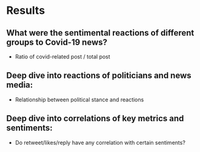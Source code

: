 # Results

## What were the sentimental reactions of different groups to Covid-19 news?
- Ratio of covid-related post / total post

## Deep dive into reactions of politicians and news media: 
- Relationship between political stance and reactions


## Deep dive into correlations of key metrics and sentiments:
- Do retweet/likes/reply have any correlation with certain sentiments?

